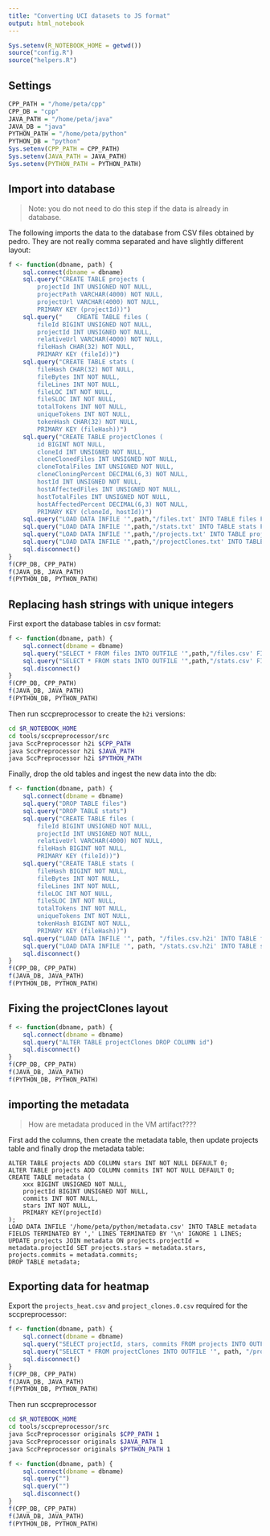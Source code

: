```yaml
---
title: "Converting UCI datasets to JS format"
output: html_notebook
---
```


```r
Sys.setenv(R_NOTEBOOK_HOME = getwd())
source("config.R")
source("helpers.R")
```

## Settings

```r
CPP_PATH = "/home/peta/cpp"
CPP_DB = "cpp"
JAVA_PATH = "/home/peta/java"
JAVA_DB = "java"
PYTHON_PATH = "/home/peta/python"
PYTHON_DB = "python"
Sys.setenv(CPP_PATH = CPP_PATH)
Sys.setenv(JAVA_PATH = JAVA_PATH)
Sys.setenv(PYTHON_PATH = PYTHON_PATH)
```

## Import into database 

> Note: you do not need to do this step if the data is already in database. 

The following imports the data to the database from CSV files obtained by pedro. They are not really comma separated and have slightly different layout:

```r
f <- function(dbname, path) {
    sql.connect(dbname = dbname)
    sql.query("CREATE TABLE projects (
        projectId INT UNSIGNED NOT NULL,
        projectPath VARCHAR(4000) NOT NULL,
        projectUrl VARCHAR(4000) NOT NULL,
        PRIMARY KEY (projectId))")
    sql.query("    CREATE TABLE files (
        fileId BIGINT UNSIGNED NOT NULL,
        projectId INT UNSIGNED NOT NULL,
        relativeUrl VARCHAR(4000) NOT NULL,
        fileHash CHAR(32) NOT NULL,
        PRIMARY KEY (fileId))")
    sql.query("CREATE TABLE stats (
        fileHash CHAR(32) NOT NULL,
        fileBytes INT NOT NULL,
        fileLines INT NOT NULL,
        fileLOC INT NOT NULL,
        fileSLOC INT NOT NULL,
        totalTokens INT NOT NULL,
        uniqueTokens INT NOT NULL,
        tokenHash CHAR(32) NOT NULL,
        PRIMARY KEY (fileHash))")
    sql.query("CREATE TABLE projectClones (
        id BIGINT NOT NULL,
        cloneId INT UNSIGNED NOT NULL,
        cloneClonedFiles INT UNSIGNED NOT NULL,
        cloneTotalFiles INT UNSIGNED NOT NULL,
        cloneCloningPercent DECIMAL(6,3) NOT NULL,
        hostId INT UNSIGNED NOT NULL,
        hostAffectedFiles INT UNSIGNED NOT NULL,
        hostTotalFiles INT UNSIGNED NOT NULL,
        hostAffectedPercent DECIMAL(6,3) NOT NULL,
        PRIMARY KEY (cloneId, hostId))")
    sql.query("LOAD DATA INFILE '",path,"/files.txt' INTO TABLE files FIELDS TERMINATED BY '\t' LINES TERMINATED BY '\n' IGNORE 1 LINES")
    sql.query("LOAD DATA INFILE '",path,"/stats.txt' INTO TABLE stats FIELDS TERMINATED BY '\t' LINES TERMINATED BY '\n' IGNORE 1 LINES")
    sql.query("LOAD DATA INFILE '",path,"/projects.txt' INTO TABLE projects FIELDS TERMINATED BY '\t' LINES TERMINATED BY '\n' IGNORE 1 LINES")
    sql.query("LOAD DATA INFILE '",path,"/projectClones.txt' INTO TABLE projectClones FIELDS TERMINATED BY '\t' LINES TERMINATED BY '\n' IGNORE 1 LINES")
    sql.disconnect()
}
f(CPP_DB, CPP_PATH)
f(JAVA_DB, JAVA_PATH)
f(PYTHON_DB, PYTHON_PATH)
```

## Replacing hash strings with unique integers

First export the database tables in csv format:

```r
f <- function(dbname, path) {
    sql.connect(dbname = dbname)
    sql.query("SELECT * FROM files INTO OUTFILE '",path,"/files.csv' FIELDS TERMINATED BY ',' OPTIONALLY ENCLOSED BY '\"'")
    sql.query("SELECT * FROM stats INTO OUTFILE '",path,"/stats.csv' FIELDS TERMINATED BY ',' OPTIONALLY ENCLOSED BY '\"'")
    sql.disconnect()
}
f(CPP_DB, CPP_PATH)
f(JAVA_DB, JAVA_PATH)
f(PYTHON_DB, PYTHON_PATH)
```

Then run sccpreprocessor to create the `h2i` versions:

```bash
cd $R_NOTEBOOK_HOME
cd tools/sccpreprocessor/src
java SccPreprocessor h2i $CPP_PATH
java SccPreprocessor h2i $JAVA_PATH
java SccPreprocessor h2i $PYTHON_PATH
```    

Finally, drop the old tables and ingest the new data into the db:

```r
f <- function(dbname, path) {
    sql.connect(dbname = dbname)
    sql.query("DROP TABLE files")
    sql.query("DROP TABLE stats")
    sql.query("CREATE TABLE files (
        fileId BIGINT UNSIGNED NOT NULL,
        projectId INT UNSIGNED NOT NULL,
        relativeUrl VARCHAR(4000) NOT NULL,
        fileHash BIGINT NOT NULL,
        PRIMARY KEY (fileId))")
    sql.query("CREATE TABLE stats (
        fileHash BIGINT NOT NULL,
        fileBytes INT NOT NULL,
        fileLines INT NOT NULL,
        fileLOC INT NOT NULL,
        fileSLOC INT NOT NULL,
        totalTokens INT NOT NULL,
        uniqueTokens INT NOT NULL,
        tokenHash BIGINT NOT NULL,
        PRIMARY KEY (fileHash))")
    sql.query("LOAD DATA INFILE '", path, "/files.csv.h2i' INTO TABLE files FIELDS TERMINATED BY ',' OPTIONALLY ENCLOSED BY '\"'")
    sql.query("LOAD DATA INFILE '", path, "/stats.csv.h2i' INTO TABLE stats FIELDS TERMINATED BY ',' OPTIONALLY ENCLOSED BY '\"'")
    sql.disconnect()
}
f(CPP_DB, CPP_PATH)
f(JAVA_DB, JAVA_PATH)
f(PYTHON_DB, PYTHON_PATH)
```

## Fixing the projectClones layout

```r
f <- function(dbname, path) {
    sql.connect(dbname = dbname)
    sql.query("ALTER TABLE projectClones DROP COLUMN id")
    sql.disconnect()
}
f(CPP_DB, CPP_PATH)
f(JAVA_DB, JAVA_PATH)
f(PYTHON_DB, PYTHON_PATH)
```

## importing the metadata

> How are metadata produced in the VM artifact????

First add the columns, then create the metadata table, then update projects table and finally drop the metadata table:

    ALTER TABLE projects ADD COLUMN stars INT NOT NULL DEFAULT 0;
    ALTER TABLE projects ADD COLUMN commits INT NOT NULL DEFAULT 0;
    CREATE TABLE metadata (
        xxx BIGINT UNSIGNED NOT NULL,
        projectId BIGINT UNSIGNED NOT NULL,
        commits INT NOT NULL,
        stars INT NOT NULL,
        PRIMARY KEY(projectId)
    );
    LOAD DATA INFILE '/home/peta/python/metadata.csv' INTO TABLE metadata FIELDS TERMINATED BY ',' LINES TERMINATED BY '\n' IGNORE 1 LINES;
    UPDATE projects JOIN metadata ON projects.projectId = metadata.projectId SET projects.stars = metadata.stars, projects.commits = metadata.commits;
    DROP TABLE metadata;
    
## Exporting data for heatmap

Export the `projects_heat.csv` and `project_clones.0.csv` required for the sccpreprocessor:

```r
f <- function(dbname, path) {
    sql.connect(dbname = dbname)
    sql.query("SELECT projectId, stars, commits FROM projects INTO OUTFILE '", path, "/projects_heat.csv' FIELDS TERMINATED BY ','")
    sql.query("SELECT * FROM projectClones INTO OUTFILE '", path, "/project_clones.0.csv' FIELDS TERMINATED BY ','")
    sql.disconnect()
}
f(CPP_DB, CPP_PATH)
f(JAVA_DB, JAVA_PATH)
f(PYTHON_DB, PYTHON_PATH)
```

Then run sccpreprocessor

```bash
cd $R_NOTEBOOK_HOME
cd tools/sccpreprocessor/src
java SccPreprocessor originals $CPP_PATH 1
java SccPreprocessor originals $JAVA_PATH 1
java SccPreprocessor originals $PYTHON_PATH 1
```    




```r
f <- function(dbname, path) {
    sql.connect(dbname = dbname)
    sql.query("")
    sql.query("")
    sql.disconnect()
}
f(CPP_DB, CPP_PATH)
f(JAVA_DB, JAVA_PATH)
f(PYTHON_DB, PYTHON_PATH)
```

